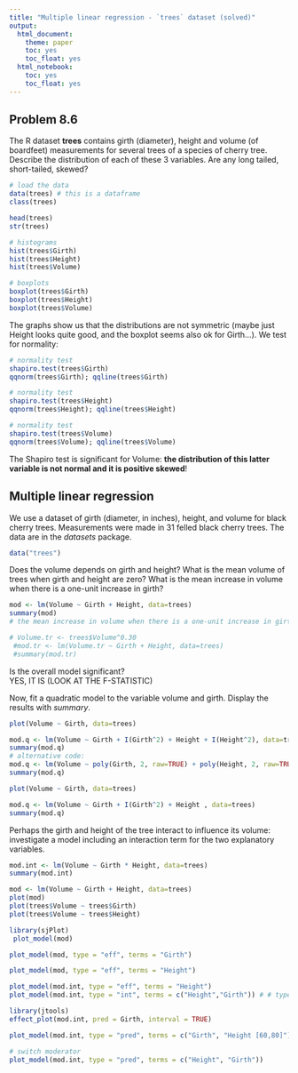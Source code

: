 ```yaml
---
title: "Multiple linear regression - `trees` dataset (solved)"
output: 
  html_document: 
    theme: paper
    toc: yes
    toc_float: yes
  html_notebook: 
    toc: yes
    toc_float: yes
---
```



## Problem 8.6

The R dataset **trees** contains girth (diameter), height and volume (of boardfeet) measurements for several trees of a species of cherry tree. Describe the distribution of each of these 3 variables. Are any long tailed, short-tailed, skewed?

```r
# load the data
data(trees) # this is a dataframe
class(trees)
```

```r
head(trees)
str(trees)
```


```r
# histograms
hist(trees$Girth)
hist(trees$Height)
hist(trees$Volume)
```


```r
# boxplots
boxplot(trees$Girth)
boxplot(trees$Height)
boxplot(trees$Volume)
```

The graphs show us that the distributions are not symmetric (maybe just Height looks quite good, and the boxplot seems also ok for Girth...). We test for normality:

```r
# normality test
shapiro.test(trees$Girth)
qqnorm(trees$Girth); qqline(trees$Girth)
```

```r
# normality test
shapiro.test(trees$Height)
qqnorm(trees$Height); qqline(trees$Height)
```

```r
# normality test
shapiro.test(trees$Volume)
qqnorm(trees$Volume); qqline(trees$Volume)
```


The Shapiro test is significant for Volume: **the distribution of this latter variable is not normal and it is positive skewed**!


## Multiple linear regression

We use a dataset of girth (diameter, in inches), height, and volume for black cherry trees. Measurements were made in 31 felled black cherry trees. The data are in the *datasets* package.

```r

data("trees")

```

Does the volume depends on girth and height? What is the mean volume of trees when girth and height are zero? What is the mean increase in volume when there is a one-unit increase in girth?

```r

mod <- lm(Volume ~ Girth + Height, data=trees)
summary(mod)
# the mean increase in volume when there is a one-unit increase in girth is 4.7

# Volume.tr <- trees$Volume^0.30
 #mod.tr <- lm(Volume.tr ~ Girth + Height, data=trees)
 #summary(mod.tr)


```

Is the overall model significant?   
YES, IT IS (LOOK AT THE F-STATISTIC)

Now, fit a quadratic model to the variable volume and girth. Display the results with *summary*.

```r

plot(Volume ~ Girth, data=trees)

mod.q <- lm(Volume ~ Girth + I(Girth^2) + Height + I(Height^2), data=trees)
summary(mod.q)
# alternative code:
mod.q <- lm(Volume ~ poly(Girth, 2, raw=TRUE) + poly(Height, 2, raw=TRUE), data=trees)
summary(mod.q)

```


```r

plot(Volume ~ Girth, data=trees)

mod.q <- lm(Volume ~ Girth + I(Girth^2) + Height , data=trees)
summary(mod.q)
```

Perhaps the girth and height of the tree interact to influence its volume: investigate a model including an interaction term for the two explanatory variables.

```r

mod.int <- lm(Volume ~ Girth * Height, data=trees)
summary(mod.int)

```


```r

mod <- lm(Volume ~ Girth + Height, data=trees)
plot(mod)
plot(trees$Volume ~ trees$Girth)
plot(trees$Volume ~ trees$Height)

```

```r
library(sjPlot)
 plot_model(mod)
```

```r
plot_model(mod, type = "eff", terms = "Girth")
```

```r
plot_model(mod, type = "eff", terms = "Height")
```


```r
plot_model(mod.int, type = "eff", terms = "Height")
plot_model(mod.int, type = "int", terms = c("Height","Girth")) # # type = "int" automatically selects groups for continuous moderator variables

library(jtools)
effect_plot(mod.int, pred = Girth, interval = TRUE)
```


```r
plot_model(mod.int, type = "pred", terms = c("Girth", "Height [60,80]"))
```


```r
# switch moderator
plot_model(mod.int, type = "pred", terms = c("Height", "Girth"))
```



